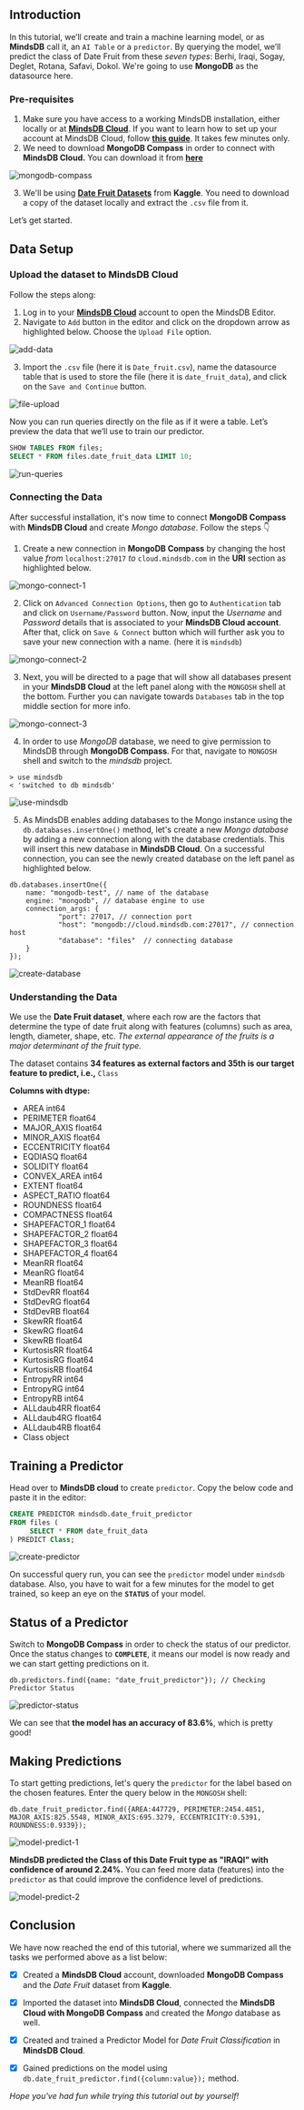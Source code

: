 ## Introduction
In this tutorial, we’ll create and train a machine learning model, or as **MindsDB** call it, an `AI Table` or a `predictor`. By querying the model, we’ll predict the class of Date Fruit from these *seven types*: Berhi, Iraqi, Sogay, Deglet, Rotana, Safavi, Dokol. We're going to use **MongoDB** as the datasource here.

### Pre-requisites
1. Make sure you have access to a working MindsDB installation, either locally or at **[MindsDB Cloud](https://cloud.mindsdb.com/)**. If you want to learn how to set up your account at MindsDB Cloud, follow **[this guide](https://docs.mindsdb.com/setup/cloud)**. It takes few minutes only.
2. We need to download **MongoDB Compass** in order to connect with **MindsDB Cloud.** You can download it from **[here](https://www.mongodb.com/try/download/compass)**

![mongodb-compass](images/date-fruit-classification/data-setup.png)

3. We'll be using **[Date Fruit Datasets](https://www.kaggle.com/datasets/muratkokludataset/date-fruit-datasets)** from **Kaggle**. You need to download a copy of the dataset locally and extract the `.csv` file from it.

Let’s get started.


## Data Setup

### Upload the dataset to MindsDB Cloud
Follow the steps along:
1. Log in to your **[MindsDB Cloud](https://cloud.mindsdb.com/login)** account to open the MindsDB Editor.
2. Navigate to `Add` button in the editor and click on the dropdown arrow as highlighted below. Choose the `Upload File` option.

![add-data](images/date-fruit-classification/add-data-1.png)

3. Import the `.csv` file (here it is `Date_fruit.csv`), name the datasource table that is used to store the file (here it is `date_fruit_data`), and click on the `Save and Continue` button.

![file-upload](images/date-fruit-classification/add-data-2.png)

Now you can run queries directly on the file as if it were a table. Let’s preview the data that we’ll use to train our predictor.
```sql
SHOW TABLES FROM files;
SELECT * FROM files.date_fruit_data LIMIT 10;
```
![run-queries](images/date-fruit-classification/check-data.png)

### Connecting the Data
After successful installation, it's now time to connect **MongoDB Compass** with **MindsDB Cloud** and create *Mongo database*. Follow the steps 👇
1. Create a new connection in **MongoDB Compass** by changing the host value *from* `localhost:27017` *to* `cloud.mindsdb.com` in the **URI** section as highlighted below.

![mongo-connect-1](images/date-fruit-classification/mongo-connect-1.png)

2. Click on `Advanced Connection Options`, then go to `Authentication` tab and click on `Username/Password` button. Now, input the *Username* and *Password* details that is associated to your **MindsDB Cloud account**. After that, click on `Save & Connect` button which will further ask you to save your new connection with a name. (here it is `mindsdb`)

![mongo-connect-2](images/date-fruit-classification/mongo-connect-2.png)

3. Next, you will be directed to a page that will show all databases present in your **MindsDB Cloud** at the left panel along with the `MONGOSH` shell at the bottom. Further you can navigate towards `Databases` tab in the top middle section for more info.

![mongo-connect-3](images/date-fruit-classification/mongo-connect-3.png)

4. In order to use *MongoDB* database, we need to give permission to MindsDB through **MongoDB Compass**. For that, navigate to `MONGOSH` shell and switch to the *mindsdb* project.
```nosql
> use mindsdb
< 'switched to db mindsdb'
```
![use-mindsdb](images/date-fruit-classification/use-mindsb.png)

5. As MindsDB enables adding databases to the Mongo instance using the `db.databases.insertOne()` method, let's create a new *Mongo database* by adding a new connection along with the database credentials. This will  insert this new database in **MindsDB Cloud**.
On a successful connection, you can see the newly created database on the left panel as highlighted below.
```mongodb
db.databases.insertOne({
    name: "mongodb-test", // name of the database
    engine: "mongodb", // database engine to use
    connection_args: {
            "port": 27017, // connection port
            "host": "mongodb://cloud.mindsdb.com:27017", // connection host
            "database": "files"  // connecting database
    }
});
```
![create-database](images/date-fruit-classification/create-database.png)

### Understanding the Data
We use the **Date Fruit dataset**, where each row are the factors that determine the type of date fruit along with features (columns) such as area, length, diameter, shape, etc. *The external appearance of the fruits is a major determinant of the fruit type.* 

The dataset contains **34 features as external factors and 35th is our target feature to predict, i.e.,** `Class`

**Columns with dtype:**
- AREA               int64
- PERIMETER        float64
- MAJOR_AXIS       float64
- MINOR_AXIS       float64
- ECCENTRICITY     float64
- EQDIASQ          float64
- SOLIDITY         float64
- CONVEX_AREA        int64
- EXTENT           float64
- ASPECT_RATIO     float64
- ROUNDNESS        float64
- COMPACTNESS      float64
- SHAPEFACTOR_1    float64
- SHAPEFACTOR_2    float64
- SHAPEFACTOR_3    float64
- SHAPEFACTOR_4    float64
- MeanRR           float64
- MeanRG           float64
- MeanRB           float64
- StdDevRR         float64
- StdDevRG         float64
- StdDevRB         float64
- SkewRR           float64
- SkewRG           float64
- SkewRB           float64
- KurtosisRR       float64
- KurtosisRG       float64
- KurtosisRB       float64
- EntropyRR          int64
- EntropyRG          int64
- EntropyRB          int64
- ALLdaub4RR       float64
- ALLdaub4RG       float64
- ALLdaub4RB       float64
- Class             object


## Training a Predictor
Head over to **MindsDB cloud** to create `predictor`. Copy the below code and paste it in the editor:
```sql
CREATE PREDICTOR mindsdb.date_fruit_predictor
FROM files (
     SELECT * FROM date_fruit_data
) PREDICT Class;
```
![create-predictor](images/date-fruit-classification/create-predictor.png)

On successful query run, you can see the `predictor` model under `mindsdb` database. Also, you have to wait for a few minutes for the model to get trained, so keep an eye on the **`STATUS`** of your model.


## Status of a Predictor
Switch to **MongoDB Compass** in order to check the status of our predictor. Once the status changes to **`COMPLETE`**, it means our model is now ready and we can start getting predictions on it.
```mongodb
db.predictors.find({name: "date_fruit_predictor"}); // Checking Predictor Status
```
![predictor-status](images/date-fruit-classification/check-predictor-status.png)

We can see that **the model has an accuracy of 83.6%**, which is pretty good!


## Making Predictions
To start getting predictions, let's query the `predictor` for the label based on the chosen features. Enter the query below in the `MONGOSH` shell:
```mongodb
db.date_fruit_predictor.find({AREA:447729, PERIMETER:2454.4851, MAJOR_AXIS:825.5548, MINOR_AXIS:695.3279, ECCENTRICITY:0.5391, ROUNDNESS:0.9339});
```
![model-predict-1](images/date-fruit-classification/model-prediction-1.png)

**MindsDB predicted the Class of this Date Fruit type as "IRAQI" with confidence of around 2.24%.** You can feed more data (features) into the `predictor` as that could improve the confidence level of predictions.

![model-predict-2](images/date-fruit-classification/model-prediction-2.png)


## Conclusion
We have now reached the end of this tutorial, where we summarized all the tasks we performed above as a list below:

- [x] Created a **MindsDB Cloud** account, downloaded **MongoDB Compass** and the *Date Fruit* dataset from **Kaggle**.

- [x] Imported the dataset into **MindsDB Cloud**, connected the **MindsDB Cloud with MongoDB Compass** and created the *Mongo* database as well.

- [x] Created and trained a Predictor Model for *Date Fruit Classification* in **MindsDB Cloud**.

- [x] Gained predictions on the model using `db.date_fruit_predictor.find({column:value});` method.

*Hope you've had fun while trying this tutorial out by yourself!*
